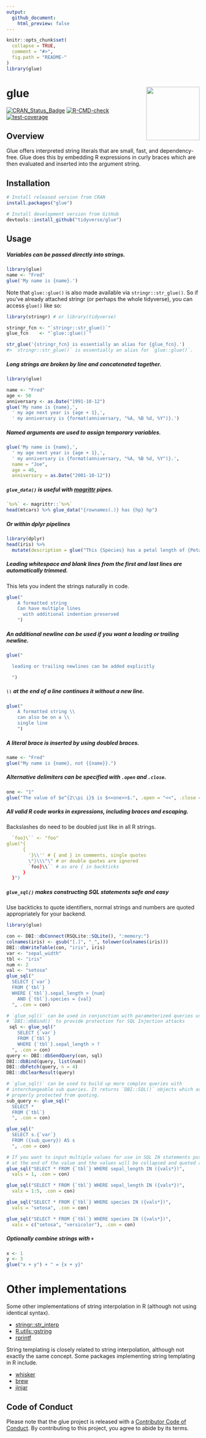 ```yaml
---
output:
  github_document:
    html_preview: false
---
```


<!-- README.md is generated from README.Rmd. Please edit that file -->

```r
knitr::opts_chunk$set(
  collapse = TRUE,
  comment = "#>",
  fig.path = "README-"
)
library(glue)
```

# glue <a href='https://glue.tidyverse.org'><img src='man/figures/logo.png' align="right" height="139" /></a>

<!-- badges: start -->
[![CRAN_Status_Badge](https://www.r-pkg.org/badges/version/glue)](https://cran.r-project.org/package=glue)
[![R-CMD-check](https://github.com/tidyverse/glue/actions/workflows/.github/workflows/R-CMD-check.yaml/badge.svg)](https://github.com/tidyverse/glue/actions/workflows/.github/workflows/R-CMD-check.yaml)
[![test-coverage](https://github.com/tidyverse/glue/actions/workflows/test-coverage.yaml/badge.svg)](https://github.com/tidyverse/glue/actions/workflows/test-coverage.yaml)
<!-- badges: end -->

## Overview

Glue offers interpreted string literals that are small, fast, and dependency-free.  Glue does this by embedding R expressions in curly braces which are then evaluated and inserted into the argument string. 

## Installation

::: .pkgdown-release
```r
# Install released version from CRAN
install.packages("glue")
```
:::

::: .pkgdown-devel
```r
# Install development version from GitHub
devtools::install_github("tidyverse/glue")
```
:::

## Usage

##### Variables can be passed directly into strings.
```r
library(glue)
name <- "Fred"
glue('My name is {name}.')
```

Note that `glue::glue()` is also made available via `stringr::str_glue()`.
So if you've already attached stringr (or perhaps the whole tidyverse), you can access `glue()` like so:

```r
library(stringr) # or library(tidyverse)

stringr_fcn <- "`stringr::str_glue()`"
glue_fcn    <- "`glue::glue()`"

str_glue('{stringr_fcn} is essentially an alias for {glue_fcn}.')
#> `stringr::str_glue()` is essentially an alias for `glue::glue()`.
```

##### Long strings are broken by line and concatenated together.
```r
library(glue)

name <- "Fred"
age <- 50
anniversary <- as.Date("1991-10-12")
glue('My name is {name},',
  ' my age next year is {age + 1},',
  ' my anniversary is {format(anniversary, "%A, %B %d, %Y")}.')
```

##### Named arguments are used to assign temporary variables.
```r
glue('My name is {name},',
  ' my age next year is {age + 1},',
  ' my anniversary is {format(anniversary, "%A, %B %d, %Y")}.',
  name = "Joe",
  age = 40,
  anniversary = as.Date("2001-10-12"))
```

##### `glue_data()` is useful with [magrittr](https://cran.r-project.org/package=magrittr) pipes.
```r
`%>%` <- magrittr::`%>%`
head(mtcars) %>% glue_data("{rownames(.)} has {hp} hp")
```

##### Or within dplyr pipelines
```r
library(dplyr)
head(iris) %>%
  mutate(description = glue("This {Species} has a petal length of {Petal.Length}"))
```

##### Leading whitespace and blank lines from the first and last lines are automatically trimmed.
This lets you indent the strings naturally in code.
```r
glue("
    A formatted string
    Can have multiple lines
      with additional indention preserved
    ")
```

##### An additional newline can be used if you want a leading or trailing newline.
```r
glue("

  leading or trailing newlines can be added explicitly

  ")
```

##### `\\` at the end of a line continues it without a new line.
```r
glue("
    A formatted string \\
    can also be on a \\
    single line
    ")
```

##### A literal brace is inserted by using doubled braces.
```r
name <- "Fred"
glue("My name is {name}, not {{name}}.")
```

##### Alternative delimiters can be specified with `.open` and `.close`.
```r
one <- "1"
glue("The value of $e^{2\\pi i}$ is $<<one>>$.", .open = "<<", .close = ">>")
```

##### All valid R code works in expressions, including braces and escaping.
Backslashes do need to be doubled just like in all R strings.
```r
  `foo}\`` <- "foo"
glue("{
      {
        '}\\'' # { and } in comments, single quotes
        \"}\\\"\" # or double quotes are ignored
        `foo}\\`` # as are { in backticks
      }
  }")
```

##### `glue_sql()` makes constructing SQL statements safe and easy
Use backticks to quote identifiers, normal strings and numbers are quoted
appropriately for your backend.

```r
library(glue)

con <- DBI::dbConnect(RSQLite::SQLite(), ":memory:")
colnames(iris) <- gsub("[.]", "_", tolower(colnames(iris)))
DBI::dbWriteTable(con, "iris", iris)
var <- "sepal_width"
tbl <- "iris"
num <- 2
val <- "setosa"
glue_sql("
  SELECT {`var`}
  FROM {`tbl`}
  WHERE {`tbl`}.sepal_length > {num}
    AND {`tbl`}.species = {val}
  ", .con = con)

# `glue_sql()` can be used in conjunction with parameterized queries using
# `DBI::dbBind()` to provide protection for SQL Injection attacks
 sql <- glue_sql("
    SELECT {`var`}
    FROM {`tbl`}
    WHERE {`tbl`}.sepal_length > ?
  ", .con = con)
query <- DBI::dbSendQuery(con, sql)
DBI::dbBind(query, list(num))
DBI::dbFetch(query, n = 4)
DBI::dbClearResult(query)

# `glue_sql()` can be used to build up more complex queries with
# interchangeable sub queries. It returns `DBI::SQL()` objects which are
# properly protected from quoting.
sub_query <- glue_sql("
  SELECT *
  FROM {`tbl`}
  ", .con = con)

glue_sql("
  SELECT s.{`var`}
  FROM ({sub_query}) AS s
  ", .con = con)

# If you want to input multiple values for use in SQL IN statements put `*`
# at the end of the value and the values will be collapsed and quoted appropriately.
glue_sql("SELECT * FROM {`tbl`} WHERE sepal_length IN ({vals*})",
  vals = 1, .con = con)

glue_sql("SELECT * FROM {`tbl`} WHERE sepal_length IN ({vals*})",
  vals = 1:5, .con = con)

glue_sql("SELECT * FROM {`tbl`} WHERE species IN ({vals*})",
  vals = "setosa", .con = con)

glue_sql("SELECT * FROM {`tbl`} WHERE species IN ({vals*})",
  vals = c("setosa", "versicolor"), .con = con)
```

##### Optionally combine strings with `+`

```r
x <- 1
y <- 3
glue("x + y") + " = {x + y}"
```

# Other implementations

Some other implementations of string interpolation in R (although not using identical syntax).

- [stringr::str_interp](https://stringr.tidyverse.org/reference/str_interp.html)
- [R.utils::gstring](https://cran.r-project.org/package=R.utils)
- [rprintf](https://cran.r-project.org/package=rprintf)

String templating is closely related to string interpolation, although not
exactly the same concept. Some packages implementing string templating in R
include.

- [whisker](https://cran.r-project.org/package=whisker)
- [brew](https://cran.r-project.org/package=brew)
- [jinjar](https://cran.r-project.org/package=jinjar)

## Code of Conduct

Please note that the glue project is released with a [Contributor Code of Conduct](https://glue.tidyverse.org/CODE_OF_CONDUCT.html). By contributing to this project, you agree to abide by its terms.
